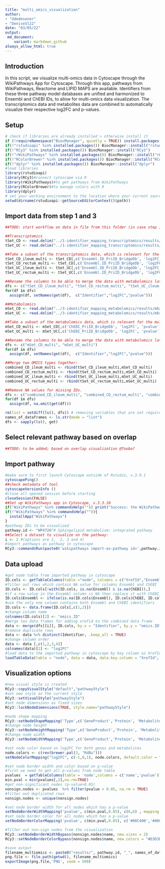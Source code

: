 ```yaml
---
title: "multi_omics_visualization"
author: 
- "ddedesener"
- "DeniseSl22"
date: "03/05/22"
output:
 md_document:
    variant: markdown_github
always_allow_html: true
---
```

## Introduction
In this script, we visualize multi-omics data in Cytoscape through the WikiPathways App for Cytoscape.
Through this app, pathways from WikiPathways, Reactome and LIPID MAPS are available.
Identifiers from these three pathway model databases are unified and harmonized to Ensembl and ChEBI IDs, to allow for multi-omics data visualization. 
The transcriptomics data and metabolites data are combined to automatically visualize their respective log2FC and p-values. 

## Setup
```r
# check if libraries are already installed > otherwise install it
if (!requireNamespace("BiocManager", quietly = TRUE)) install.packages("BiocManager")
if(!"rstudioapi" %in% installed.packages()) BiocManager::install("rstudioapi")
if(!"RCy3" %in% installed.packages()) BiocManager::install("RCy3")
if(!"rWikiPathways" %in% installed.packages()) BiocManager::install("rWikiPathways")
if(!"RColorBrewer" %in% installed.packages()) BiocManager::install("RColorBrewer")
if(!"dplyr" %in% installed.packages()) BiocManager::install("dplyr")
#load libraries
library(rstudioapi)
library(RCy3)#connect cytoscape via R
library(rWikiPathways)#to get pathways from WikiPathways
library(RColorBrewer)#to manage colors with R
library(dplyr)
# set your working environment to the location where your current source file is saved into.
setwd(dirname(rstudioapi::getSourceEditorContext()$path))
```

## Import data from step 1 and 3
```r
##TODO: start workflow on data in file from this folder (in case step 1 and 3 are not run yet?)

##Transcriptomics
tSet_CD <- read.delim("../1-identifier_mapping_transcriptomics/results/IDMapping_CD")
tSet_UC <- read.delim("../1-identifier_mapping_transcriptomics/results/IDMapping_UC")

##Take a subset of the transcriptomics data, which is relevant for the multiomics-visualization:
tSet_CD_ileum_multi <- tSet_CD[,c('Ensembl.ID_PriID_BridgeDb', 'log2FC_ileum', 'pvalue_ileum')]
tSet_CD_rectum_multi <- tSet_CD[,c('Ensembl.ID_PriID_BridgeDb', 'log2FC_rectum', 'pvalue_rectum')]
tSet_UC_ileum_multi <- tSet_UC[,c('Ensembl.ID_PriID_BridgeDb', 'log2FC_ileum', 'pvalue_ileum')]
tSet_UC_rectum_multi <- tSet_UC[,c('Ensembl.ID_PriID_BridgeDb', 'log2FC_rectum', 'pvalue_rectum')]

##Rename the columns to be able to merge the data with metabolomics later:
dfs <- c("tSet_CD_ileum_multi", "tSet_CD_rectum_multi", "tSet_UC_ileum_multi", "tSet_UC_rectum_multi")
for(df in dfs)
  assign(df, setNames(get(df),  c("Identifier","log2FC","pvalue")))

##Metabolomics
mSet_CD <- read.delim("../3-identifier_mapping_metabolomics/results/mbx_IDMapping_CD")
mSet_UC <- read.delim("../3-identifier_mapping_metabolomics/results/mbx_IDMapping_UC")

##Take a subset of the metabolomics data, which is relevant for the multiomics-visualization:
mSet_CD_multi <- mSet_CD[,c('ChEBI_PriID_BridgeDb', 'log2FC', 'pvalue')]
mSet_UC_multi <- mSet_UC[,c('ChEBI_PriID_BridgeDb', 'log2FC', 'pvalue')]

##Rename the columns to be able to merge the data with metabolomics later:
dfs <- c("mSet_CD_multi", "mSet_UC_multi")
for(df in dfs)
  assign(df, setNames(get(df),  c("Identifier","log2FC","pvalue")))

##Merge two OMICS types together:
combined_CD_ileum_multi <- rbind(tSet_CD_ileum_multi,mSet_CD_multi)
combined_CD_rectum_multi <- rbind(tSet_CD_rectum_multi,mSet_CD_multi)
combined_UC_ileum_multi <- rbind(tSet_UC_ileum_multi,mSet_UC_multi)
combined_UC_rectum_multi <- rbind(tSet_UC_rectum_multi,mSet_UC_multi)

##Remove NA values for missing IDs.
dfs <- c("combined_CD_ileum_multi", "combined_CD_rectum_multi", "combined_UC_ileum_multi", "combined_UC_rectum_multi")
for(df in dfs)
  assign(df, na.omit(get(df)))

rm(list = setdiff(ls(), dfs)) # removing variables that are not required
names_of_dataframes <- ls.str(mode = "list")
dfs <- sapply(ls(), get)
```

## Select relevant pathway based on overlap
```r
##TODO: to be added; based on overlap visualization @Tooba?
```

## Import pathway
```r
#make sure to first launch Cytoscape outside of Rstudio, v.3.9.1
cytoscapePing()
##check metadata of tool
cytoscapeVersionInfo ()
#close all opened session before starting
closeSession(FALSE)
##Set up WikiPathways app in Cytoscape, v.3.3.10
if("WikiPathways" %in% commandsHelp("")) print("Success: the WikiPathways app is installed") else print("Warning: WikiPathways app is not installed. Please install the WikiPathways app before proceeding.")
if(!"WikiPathways" %in% commandsHelp("")){
  installApp("WikiPathways")
}
#pathway IDs to be visualized
pathway.id <- "WP4726"# Sphingolipid metabolism: integrated pathway 
##Select a dataset to visualize on the pathway:
i <- 2 #(options are 1,  2, 3 and 4)
#import pathways as pathway in cytoscape
RCy3::commandsRun(paste0('wikipathways import-as-pathway id=',pathway.id )) 
```

## Data upload
```r
#get node table from imported pathway in cytoscape
ID.cols <- getTableColumns(table ="node", columns = c("XrefId","Ensembl", "ChEBI"))
#filter out rows which contain NA value for columns Ensembl and ChEBI
ID.cols <- ID.cols[!with(ID.cols, is.na(Ensembl) & is.na(ChEBI)),]
#if a row value in the Ensembl column is NA then replace it with ChEBI  
ID.cols$Ensembl <- ifelse(is.na(ID.cols$Ensembl), ID.cols$ChEBI, ID.cols$Ensembl)
#use the only one column contains both Ensembl and ChEBI identifiers
ID.cols <- data.frame(ID.cols[,c(1,2)])
#change column name
colnames(ID.cols)[2] <- "omics.ID"
#merge two data frames for adding xrefid to the combined data frame
data <- merge(dfs[[i]], ID.cols, by.x = "Identifier", by.y = "omics.ID" )
#remove duplicate rows
data <- data %>% distinct(Identifier, .keep_all = TRUE)
#change column order
data <- data [,c(1,2,3,4)]
colnames(data)[2] <- "log2FC"
#load data to the imported pathway in cytoscape by key column as XrefId
loadTableData(table = "node", data = data, data.key.column = "XrefId", table.key.column = "XrefId")
```
## Visualization options
```r
#new visual style is created
RCy3::copyVisualStyle("default","pathwayStyle")
#set new style as the current style
RCy3::setVisualStyle("pathwayStyle")
#set node dimensions as fixed sizes
RCy3::lockNodeDimensions(TRUE, style.name="pathwayStyle")

#node shape mapping
RCy3::setNodeShapeMapping('Type',c('GeneProduct','Protein', 'Metabolite'),c('ELLIPSE','ELLIPSE','RECTANGLE'),style.name="pathwayStyle")
#change node height
RCy3::setNodeHeightMapping('Type',c('GeneProduct','Protein', 'Metabolite'), c(23,23,25), mapping.type = "d", style.name = "pathwayStyle")
#change node width
RCy3::setNodeWidthMapping('Type',c('GeneProduct','Protein', 'Metabolite'), c(60,60,175), mapping.type = "d", style.name = "pathwayStyle")

#set node color based on log2FC for both genes and metabolites
node.colors <- c(rev(brewer.pal(3, "RdBu")))
setNodeColorMapping("log2FC", c(-1,0,1), node.colors, default.color = "#D3D3D3", style.name = "pathwayStyle")

#set node border width and color based on p-value
#first we need to get all p-values from node table
pvalues  = getTableColumns(table = 'node',columns = c('name','pvalue'))  
min.pval = min(pvalues[,2],na.rm=TRUE)
#get non-significant nodes (p-value>0.05)
nonsign.nodes <- pvalues  %>% filter(pvalue > 0.05, na.rm = TRUE)
#filter out duplicated rows
nonsign.nodes <- unique(nonsign.nodes)

#set node border width for all nodes which has a p-value
setNodeBorderWidthMapping('pvalue', c(min.pval,0.05), c(6,6) , mapping.type = "c", style.name = "pathwayStyle")
#set node border color for all nodes which has a p-value
setNodeBorderColorMapping('pvalue', c(min.pval,0.05), c('#00C400','#00C400'), style.name = "pathwayStyle")

#filter out non-sign nodes from the visualization
RCy3::setNodeBorderWidthBypass(nonsign.nodes$name, new.sizes = 2)
RCy3::setNodeBorderColorBypass(nonsign.nodes$name, new.colors = "#D3D3D3")

#save output 
filename_multiomics <- paste0("results/", pathway.id, "_", names_of_dataframes[i], "omics_visualization.png")
png.file <- file.path(getwd(), filename_multiomics)
exportImage(png.file,'PNG', zoom = 500)
```
